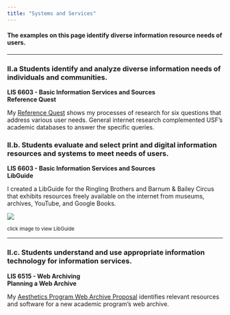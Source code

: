 ```yaml
---
title: "Systems and Services"
---
```


#### **The examples on this page identify diverse information resource needs of users.**

------------------------------------------------------------------------

### **II.a Students identify and analyze diverse information needs of individuals and communities.**

**LIS 6603 - Basic Information Services and Sources\
Reference Quest**

My [Reference Quest](img/reference_quest.pdf){target="_blank"} shows my processes of research for six questions that address various user needs. General internet research complemented USF's academic databases to answer the specific queries.

### **II.b. Students evaluate and select print and digital information resources and systems to meet needs of users.**

**LIS 6603 - Basic Information Services and Sources\
LibGuide**

I created a LibGuide for the Ringling Brothers and Barnum & Bailey Circus that exhibits resources freely available on the internet from museums, archives, YouTube, and Google Books.

[![](img/libguide.png)](https://usflis.libguides.com/ringling-bros-and-barnum-and-bailey-circus)

~click image to view LibGuide~

------------------------------------------------------------------------

### **II.c. Students understand and use appropriate information technology for information services.**

**LIS 6515 - Web Archiving\
Planning a Web Archive**

My [Aesthetics Program Web Archive Proposal](img/Planning_a_web_archive_collection.pdf){target="_blank"} identifies relevant resources and software for a new academic program's web archive.
